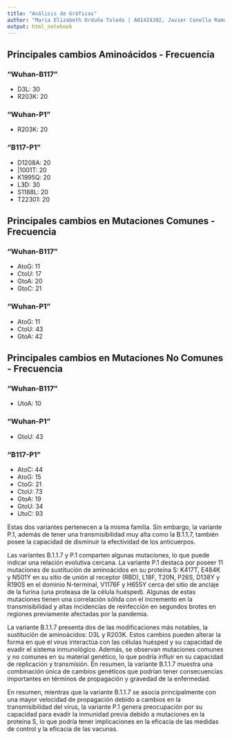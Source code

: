 ```yaml
---
title: "Análisis de Gráficas"
author: "Maria Elizabeth Orduña Toledo | A01424302, Javier Canella Ramos | A01424391"
output: html_notebook
---
```


## Principales cambios Aminoácidos - Frecuencia

### "Wuhan-B117"

- D3L: 30
- R203K: 20

### "Wuhan-P1"
- R203K: 20 

### "B117-P1"
- D1208A: 20
- |1001T: 20
- K1995Q: 20
- L3D: 30
- S1188L: 20
- T22301: 20

## Principales cambios en Mutaciones Comunes - Frecuencia

### "Wuhan-B117"
- AtoG: 11
- CtoU: 17
- GtoA: 20
- GtoC: 21

### "Wuhan-P1"
- AtoG: 11
- CtoU: 43
- GtoA: 42

## Principales cambios en Mutaciones No Comunes - Frecuencia

### "Wuhan-B117"
- UtoA: 10

### "Wuhan-P1"
- GtoU: 43

### "B117-P1"
- AtoC: 44
- AtoG: 15
- CtoG: 21
- CtoU: 73
- GtoA: 19
- GtoU: 34
- UtoC: 93

Estas dos variantes pertenecen a la misma familia. Sin embargo, la variante P.1, además de tener una transmisibilidad muy alta como la B.1.1.7, también posee la capacidad de disminuir la efectividad de los anticuerpos.

Las variantes B.1.1.7 y P.1 comparten algunas mutaciones, lo que puede indicar una relación evolutiva cercana. La variante P.1 destaca por poseer 11 mutaciones de sustitución de aminoácidos en su proteína S: K417T, E484K y N501Y en su sitio de unión al receptor (RBD), L18F, T20N, P26S, D138Y y R190S en el dominio N-terminal, V1176F y H655Y cerca del sitio de anclaje de la furina (una proteasa de la célula huésped). Algunas de estas mutaciones tienen una correlación sólida con el incremento en la transmisibilidad y altas incidencias de reinfección en segundos brotes en regiones previamente afectadas por la pandemia.

La variante B.1.1.7 presenta dos de las modificaciones más notables, la sustitución de aminoácidos: D3L y R203K. Estos cambios pueden alterar la forma en que el virus interactúa con las células huésped y su capacidad de evadir el sistema inmunológico. Además, se observan mutaciones comunes y no comunes en su material genético, lo que podría influir en su capacidad de replicación y transmisión. En resumen, la variante B.1.1.7 muestra una combinación única de cambios genéticos que podrían tener consecuencias importantes en términos de propagación y gravedad de la enfermedad.

En resumen, mientras que la variante B.1.1.7 se asocia principalmente con una mayor velocidad de propagación debido a cambios en la transmisibilidad del virus, la variante P.1 genera preocupación por su capacidad para evadir la inmunidad previa debido a mutaciones en la proteína S, lo que podría tener implicaciones en la eficacia de las medidas de control y la eficacia de las vacunas.
